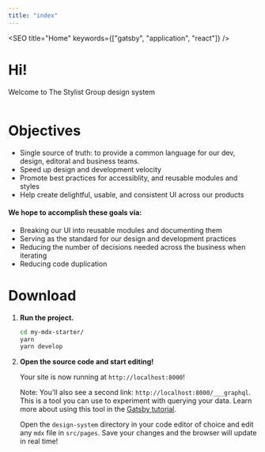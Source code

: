 ```yaml
---
title: "index"
---
```




<SEO title="Home" keywords={["gatsby", "application", "react"]} />

# Hi!

Welcome to The Stylist Group design system

<div style={{ maxWidth: "300px", marginBottom: "1.45rem" }}>
  <Image />
</div>

# Objectives

- Single source of truth: to provide a common language for our dev, design, editoral and business teams.
- Speed up design and development velocity
- Promote best practices for accessiblity, and reusable modules and styles
- Help create delightful, usable, and consistent UI across our products

#### We hope to accomplish these goals via:

- Breaking our UI into reusable modules and documenting them
- Serving as the standard for our design and development practices
- Reducing the number of decisions needed across the business when iterating
- Reducing code duplication

# Download

1.  **Run the project.**

    ```sh
    cd my-mdx-starter/
    yarn
    yarn develop
    ```

1.  **Open the source code and start editing!**

    Your site is now running at `http://localhost:8000`!

    Note: You'll also see a second link:
    `http://localhost:8000/___graphql`. This is a tool you can use to
    experiment with querying your data. Learn more about using this
    tool in the [Gatsby
    tutorial](https://www.gatsbyjs.org/tutorial/part-five/#introducing-graphiql).

    Open the `design-system` directory in your code editor of choice
    and edit any `mdx` file in `src/pages`. Save your changes and the browser
    will update in real time!
